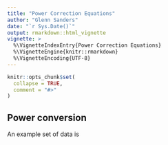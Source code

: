 ```yaml
---
title: "Power Correction Equations"
author: "Glenn Sanders"
date: "`r Sys.Date()`"
output: rmarkdown::html_vignette
vignette: >
  %\VignetteIndexEntry{Power Correction Equations}
  %\VignetteEngine{knitr::rmarkdown}
  %\VignetteEncoding{UTF-8}
---
```


```r
knitr::opts_chunk$set(
  collapse = TRUE,
  comment = "#>"
)
```

## Power conversion

An example set of data is 
